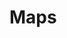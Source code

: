 # Maps

<!-- Self-contained introduction to mapping. -->

<!-- First, provide a self-contained introduction to tidycensus. Use the excuse: "Before we can create maps, we must get data." These articles  (https://walkerke.github.io/tidycensus/articles/basic-usage.html and https://walkerke.github.io/tidycensus/articles/spatial-data.html) are not bad. But they are too detailed. Needs to be simpler. Note that this is not open sourced, so you can't just copy and paste. But we can/should follow it very closely. Students will need to get census API keys.  -->

<!-- Second, use [Andrew Tran](https://github.com/andrewbtran/NICAR-2019-mapping) which is open source. Just copy the whole thing as a starting point. Then, rest of time, clean up and clarify as best you can. -->

<!-- This chapter is important because there is no simple, modern self-contained introduction to mapping, using geom_sf(),  that I can find. And lots of students will want to use maps in their final project. But this does need to be simple since students will be going through it during week 4. -->
